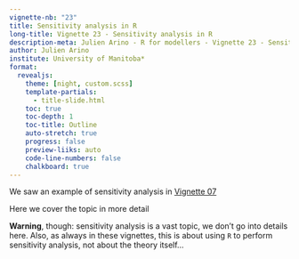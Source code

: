 ---
vignette-nb: "23"
title: Sensitivity analysis in R
long-title: Vignette 23 - Sensitivity analysis in R
description-meta: Julien Arino - R for modellers - Vignette 23 - Sensitivity analysis in R
author: Julien Arino
institute: University of Manitoba*
format: 
  revealjs:
    theme: [night, custom.scss]    
    template-partials:
      - title-slide.html
    toc: true
    toc-depth: 1
    toc-title: Outline
    auto-stretch: true
    progress: false
    preview-liiks: auto
    code-line-numbers: false
    chalkboard: true
---

We saw an example of sensitivity analysis in [Vignette 07](vignette-07-parLapply-and-friends.html)

Here we cover the topic in more detail

**Warning**, though: sensitivity analysis is a vast topic, we don't go into details here. Also, as always in these vignettes, this is about using `R` to perform sensitivity analysis, not about the theory itself...

